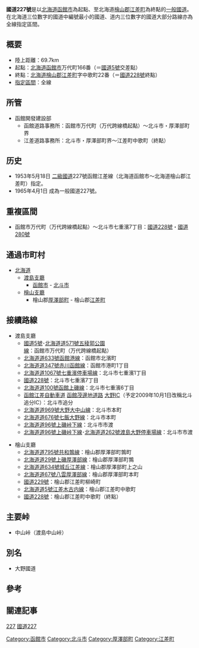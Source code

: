 {{Distinguish|227国道}}
{{Infobox_road
|system                 = [[一般國道|一般國道]]
|marker_image           = Japanese_National_Route_Sign_0227.svg
|highway_name           = 國道227號
|length                 = 69.7 [[km|km]]<ref>{{cite web|title=一般国道の路線別、都道府県別道路現況|trans-title=Road statistics by General National Highway route and prefecture|url=http://www.mlit.go.jp/road/ir/ir-data/tokei-nen/2016/pdf/d_genkyou26.pdf|language=ja|publisher=Ministry of Land, Infrastructure, Transport and Tourism|access-date=18 February 2020|archive-date=2017-03-24|archive-url=https://web.archive.org/web/20170324085031/http://www.mlit.go.jp/road/ir/ir-data/tokei-nen/2016/pdf/d_genkyou26.pdf|dead-url=no}}</ref>
|established       = 1953年
|starting_terminus = [[北海道|北海道]][[函館市|函館市]]
|cities            = [[北斗市|北斗市]]
|ending_terminus   = [[檜山郡|檜山郡]][[江差町|江差町]]
|junction          = [[file:Japanese_National_Route_Sign_0005.svg|24px]][[國道5號_(日本)|國道5號]]<br/>[[file:Japanese_National_Route_Sign_0228.svg|24px]][[國道228號|國道228號]]<br/>[[file:Japanese_National_Route_Sign_0229.svg|24px]][[國道229號|國道229號]]
}}
'''國道227號'''是以[[北海道|北海道]][[函館市|函館市]]為起點、至北海道[[檜山郡|檜山郡]][[江差町|江差町]]為終點的[[一般國道|一般國道]]。在北海道三位數字的國道中編號最小的國道、道内三位數字的國道大部分路線亦為全線指定區間。

==概要==
*陸上距離：69.7km
*起點：[[北海道|北海道]][[函館市|函館市]]万代町166番（＝[[國道5號_(日本)|國道5號]]交差點）
*終點：[[北海道|北海道]][[檜山郡|檜山郡]][[江差町|江差町]]字中歌町22番（＝[[國道228號|國道228號]]終點）
*[[指定區間|指定區間]]：全線

==所管==
*函館開發建設部
**函館道路事務所：函館市万代町（万代跨線橋起點）～北斗市・厚澤部町界
**江差道路事務所：北斗市・厚澤部町界～江差町中歌町（終點）

==历史==
*1953年5月18日 [[二級國道|二級國道]]227號函館江差線（北海道函館市～北海道檜山郡江差町）指定。
*1965年4月1日 成為一般國道227號。

==重複區間==
*函館市万代町（万代跨線橋起點）～北斗市七重濱7丁目：[[國道228號|國道228號]]・[[國道280號|國道280號]]

==通過市町村==
*[[北海道|北海道]]
**[[渡島支廳|渡島支廳]]
***[[函館市|函館市]] - [[北斗市|北斗市]]
**[[檜山支廳|檜山支廳]]
***檜山郡[[厚澤部町|厚澤部町]] - 檜山郡[[江差町|江差町]]

==接續路線==
*渡島支廳
**[[國道5號_(日本)|國道5號]]･[[北海道道571號五稜郭公園線|北海道道571號五稜郭公園線]]：函館市万代町（万代跨線橋起點）
**[[北海道道633號函館港線|北海道道633號函館港線]]：函館市北濱町
**[[北海道道347號赤川函館線|北海道道347號赤川函館線]]：函館市港町1丁目
**[[北海道道1067號七重濱停車場線|北海道道1067號七重濱停車場線]]：北斗市七重濱1丁目
**[[國道228號|國道228號]]：北斗市七重濱7丁目
**[[北海道道100號函館上磯線|北海道道100號函館上磯線]]：北斗市七重濱6丁目
**[[函館江差自動車道|函館江差自動車道]] [[函館茂邊地道路|函館茂邊地道路]] [[大野IC_(北海道)|大野IC]]（予定2009年10月1日改稱北斗追分IC）：北斗市追分
**[[北海道道969號大野大中山線|北海道道969號大野大中山線]]：北斗市本町
**[[北海道道676號七飯大野線|北海道道676號七飯大野線]]：北斗市本町
**[[北海道道96號上磯峠下線|北海道道96號上磯峠下線]]：北斗市市渡
**[[北海道道96號上磯峠下線|北海道道96號上磯峠下線]]･[[北海道道262號渡島大野停車場線|北海道道262號渡島大野停車場線]]：北斗市市渡

*檜山支廳
**[[北海道道795號共和鶉線|北海道道795號共和鶉線]]：檜山郡厚澤部町鶉町
**[[北海道道29號上磯厚澤部線|北海道道29號上磯厚澤部線]]：檜山郡厚澤部町鶉
**[[北海道道634號城丘江差線|北海道道634號城丘江差線]]：檜山郡厚澤部町上之山
**[[北海道道67號八雲厚澤部線|北海道道67號八雲厚澤部線]]：檜山郡厚澤部町本町
**[[國道229號|國道229號]]：檜山郡江差町柳崎町
**[[北海道道5號江差木古内線|北海道道5號江差木古内線]]：檜山郡江差町中歌町
**[[國道228號|國道228號]]：檜山郡江差町中歌町（終點）

==主要峠==
*中山峠（渡島中山峠）

==別名==
*大野國道

==參考==
{{reflist}}

==關連記事==
{{日本一般國道列表}}

[[category:日本國道|227]]
[[category:北海道地方道路|國道227]]
[[Category:函館市|Category:函館市]]
[[Category:北斗市|Category:北斗市]]
[[Category:厚澤部町|Category:厚澤部町]]
[[Category:江差町|Category:江差町]]
